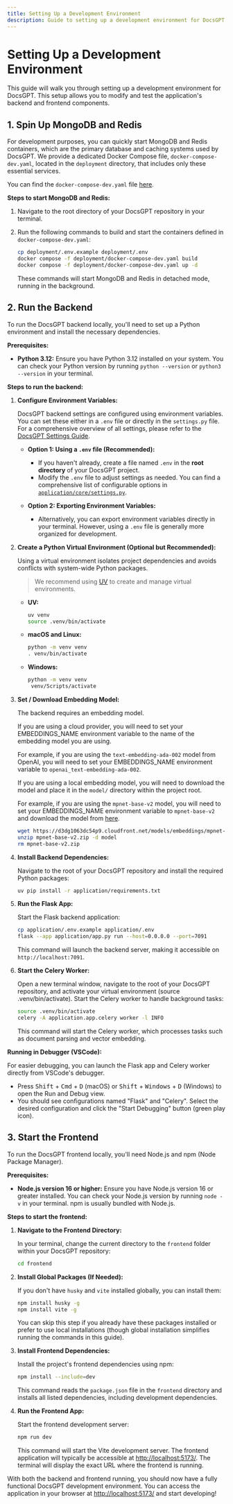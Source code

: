 ```yaml
---
title: Setting Up a Development Environment
description: Guide to setting up a development environment for DocsGPT, including backend and frontend setup.
---
```


# Setting Up a Development Environment

This guide will walk you through setting up a development environment for DocsGPT. This setup allows you to modify and test the application's backend and frontend components.

## 1. Spin Up MongoDB and Redis

For development purposes, you can quickly start MongoDB and Redis containers, which are the primary database and caching systems used by DocsGPT. We provide a dedicated Docker Compose file, `docker-compose-dev.yaml`, located in the `deployment` directory, that includes only these essential services.

You can find the `docker-compose-dev.yaml` file [here](https://github.com/arc53/DocsGPT/blob/main/deployment/docker-compose-dev.yaml).

**Steps to start MongoDB and Redis:**

1.  Navigate to the root directory of your DocsGPT repository in your terminal.

2.  Run the following commands to build and start the containers defined in `docker-compose-dev.yaml`:

    ```bash
    cp deployment/.env.example deployment/.env
    docker compose -f deployment/docker-compose-dev.yaml build
    docker compose -f deployment/docker-compose-dev.yaml up -d
    ```

    These commands will start MongoDB and Redis in detached mode, running in the background.

## 2. Run the Backend

To run the DocsGPT backend locally, you'll need to set up a Python environment and install the necessary dependencies.

**Prerequisites:**

- **Python 3.12:** Ensure you have Python 3.12 installed on your system. You can check your Python version by running `python --version` or `python3 --version` in your terminal.

**Steps to run the backend:**

1.  **Configure Environment Variables:**

    DocsGPT backend settings are configured using environment variables. You can set these either in a `.env` file or directly in the `settings.py` file. For a comprehensive overview of all settings, please refer to the [DocsGPT Settings Guide](/Deploying/DocsGPT-Settings).

    - **Option 1: Using a `.env` file (Recommended):**

      - If you haven't already, create a file named `.env` in the **root directory** of your DocsGPT project.
      - Modify the `.env` file to adjust settings as needed. You can find a comprehensive list of configurable options in [`application/core/settings.py`](application/core/settings.py).

    - **Option 2: Exporting Environment Variables:**
      - Alternatively, you can export environment variables directly in your terminal. However, using a `.env` file is generally more organized for development.

2.  **Create a Python Virtual Environment (Optional but Recommended):**

    Using a virtual environment isolates project dependencies and avoids conflicts with system-wide Python packages.

    > We recommend using [UV](https://github.com/indygreg/uv) to create and manage virtual environments.

    - **UV:**

      ```bash
      uv venv
      source .venv/bin/activate
      ```

    - **macOS and Linux:**

      ```bash
      python -m venv venv
      . venv/bin/activate
      ```

    - **Windows:**

      ```bash
      python -m venv venv
       venv/Scripts/activate
      ```

3.  **Set / Download Embedding Model:**

    The backend requires an embedding model.

    If you are using a cloud provider, you will need to set your EMBEDDINGS_NAME environment variable to the name of the embedding model you are using.

    For example, if you are using the `text-embedding-ada-002` model from OpenAI, you will need to set your EMBEDDINGS_NAME environment variable to `openai_text-embedding-ada-002`.

    If you are using a local embedding model, you will need to download the model and place it in the `model/` directory within the project root.

    For example, if you are using the `mpnet-base-v2` model, you will need to set your EMBEDDINGS_NAME environment variable to `mpnet-base-v2` and download the model from [here](https://d3dg1063dc54p9.cloudfront.net/models/embeddings/mpnet-base-v2.zip).

    ```bash
    wget https://d3dg1063dc54p9.cloudfront.net/models/embeddings/mpnet-base-v2.zip
    unzip mpnet-base-v2.zip -d model
    rm mpnet-base-v2.zip
    ```

4.  **Install Backend Dependencies:**

    Navigate to the root of your DocsGPT repository and install the required Python packages:

    ```bash
    uv pip install -r application/requirements.txt
    ```

5.  **Run the Flask App:**

    Start the Flask backend application:

    ```bash
    cp application/.env.example application/.env
    flask --app application/app.py run --host=0.0.0.0 --port=7091
    ```

    This command will launch the backend server, making it accessible on `http://localhost:7091`.

6.  **Start the Celery Worker:**

    Open a new terminal window, navigate to the root of your DocsGPT repository, and activate your virtual environment (source .venv/bin/activate). Start the Celery worker to handle background tasks:

    ```bash
    source .venv/bin/activate
    celery -A application.app.celery worker -l INFO
    ```

    This command will start the Celery worker, which processes tasks such as document parsing and vector embedding.

**Running in Debugger (VSCode):**

For easier debugging, you can launch the Flask app and Celery worker directly from VSCode's debugger.

- Press <kbd>Shift</kbd> + <kbd>Cmd</kbd> + <kbd>D</kbd> (macOS) or <kbd>Shift</kbd> + <kbd>Windows</kbd> + <kbd>D</kbd> (Windows) to open the Run and Debug view.
- You should see configurations named "Flask" and "Celery". Select the desired configuration and click the "Start Debugging" button (green play icon).

## 3. Start the Frontend

To run the DocsGPT frontend locally, you'll need Node.js and npm (Node Package Manager).

**Prerequisites:**

- **Node.js version 16 or higher:** Ensure you have Node.js version 16 or greater installed. You can check your Node.js version by running `node -v` in your terminal. npm is usually bundled with Node.js.

**Steps to start the frontend:**

1.  **Navigate to the Frontend Directory:**

    In your terminal, change the current directory to the `frontend` folder within your DocsGPT repository:

    ```bash
    cd frontend
    ```

2.  **Install Global Packages (If Needed):**

    If you don't have `husky` and `vite` installed globally, you can install them:

    ```bash
    npm install husky -g
    npm install vite -g
    ```

    You can skip this step if you already have these packages installed or prefer to use local installations (though global installation simplifies running the commands in this guide).

3.  **Install Frontend Dependencies:**

    Install the project's frontend dependencies using npm:

    ```bash
    npm install --include=dev
    ```

    This command reads the `package.json` file in the `frontend` directory and installs all listed dependencies, including development dependencies.

4.  **Run the Frontend App:**

    Start the frontend development server:

    ```bash
    npm run dev
    ```

    This command will start the Vite development server. The frontend application will typically be accessible at [http://localhost:5173/](http://localhost:5173/). The terminal will display the exact URL where the frontend is running.

With both the backend and frontend running, you should now have a fully functional DocsGPT development environment. You can access the application in your browser at [http://localhost:5173/](http://localhost:5173/) and start developing!
